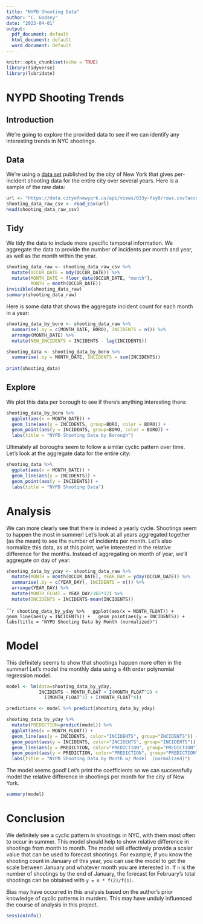```yaml
---
title: "NYPD Shooting Data"
author: "C. Godsey"
date: "2023-04-01"
output:
  pdf_document: default
  html_document: default
  word_document: default
---
```


```r
knitr::opts_chunk$set(echo = TRUE)
library(tidyverse)
library(lubridate)
```

# NYPD Shooting Trends

## Introduction

We're going to explore the provided data to see if we can identify any interesting trends in NYC shootings.

## Data

We're using a [data set](https://data.cityofnewyork.us/api/views/833y-fsy8/rows.csv?accessType=DOWNLOAD) published by the city of New York that gives per-incident shooting data for the entire city over several years. Here is a sample of the raw data:

```r
url <- "https://data.cityofnewyork.us/api/views/833y-fsy8/rows.csv?accessType=DOWNLOAD"
shooting_data_raw_csv <- read_csv(url)
head(shooting_data_raw_csv)
```

## Tidy
We tidy the data to include more specific temporal information. We aggregate the data to provide the number of incidents per month and year, as well as the month within the year.

```r
shooting_data_raw <- shooting_data_raw_csv %>%
  mutate(OCCUR_DATE = mdy(OCCUR_DATE)) %>%
  mutate(MONTH_DATE = floor_date(OCCUR_DATE, "month"),
         MONTH = month(OCCUR_DATE))
invisible(shooting_data_raw)
summary(shooting_data_raw)

```

Here is some data that shows the aggregate incident count for each month in a year:

```r
shooting_data_by_boro <- shooting_data_raw %>%
  summarise(.by = c(MONTH_DATE, BORO), INCIDENTS = n()) %>%
  arrange(MONTH_DATE) %>%
  mutate(NEW_INCIDENTS = INCIDENTS - lag(INCIDENTS))

shooting_data <- shooting_data_by_boro %>%
  summarise(.by = MONTH_DATE, INCIDENTS = sum(INCIDENTS))
            
print(shooting_data)
```

## Explore

We plot this data per borough to see if there's anything interesting there:

```r
shooting_data_by_boro %>%
  ggplot(aes(x = MONTH_DATE)) +
  geom_line(aes(y = INCIDENTS, group=BORO, color = BORO)) +
  geom_point(aes(y = INCIDENTS, group=BORO, color = BORO)) +
  labs(title = "NYPD Shooting Data by Borough")

```
Ultimately all boroughs seem to follow a similar cyclic pattern over time. Let's look at the aggregate data for the entire city:

```r
shooting_data %>%
  ggplot(aes(x = MONTH_DATE)) +
  geom_line(aes(y = INCIDENTS)) +
  geom_point(aes(y = INCIDENTS)) +
  labs(title = "NYPD Shooting Data")
```

# Analysis

We can more clearly see that there is indeed a yearly cycle. Shootings seem to happen the most in summer! Let's look at all years aggregated together (as the mean) to see the number of incidents per month. Let's also normalize this data, as at this point, we're interested in the relative difference for the months. Instead of aggregating on month of year, we'll aggregate on day of year.

```r
shooting_data_by_yday <- shooting_data_raw %>%
  mutate(MONTH = month(OCCUR_DATE), YEAR_DAY = yday(OCCUR_DATE)) %>%
  summarise(.by = c(YEAR_DAY), INCIDENTS = n()) %>%
  arrange(YEAR_DAY) %>%
  mutate(MONTH_FLOAT = YEAR_DAY/365*12) %>%
  mutate(INCIDENTS = INCIDENTS-mean(INCIDENTS))
```
``````r
shooting_data_by_yday %>%
  ggplot(aes(x = MONTH_FLOAT)) +
  geom_line(aes(y = INCIDENTS)) +
  geom_point(aes(y = INCIDENTS)) +
  labs(title = "NYPD Shooting Data by Month (normalized)")
```

# Model

This definitely seems to show that shootings happen more often in the summer! Let's model the monthly data using a 4th order polynomial regression model.

```r
model <- lm(data=shooting_data_by_yday, 
            INCIDENTS ~ MONTH_FLOAT + I(MONTH_FLOAT^2) + 
              I(MONTH_FLOAT^3) + I(MONTH_FLOAT^4))

predictions <- model %>% predict(shooting_data_by_yday)
```
```r
shooting_data_by_yday %>%
  mutate(PREDICTION=predict(model)) %>%
  ggplot(aes(x = MONTH_FLOAT)) +
  geom_line(aes(y = INCIDENTS, color="INCIDENTS", group="INCIDENTS")) +
  geom_point(aes(y = INCIDENTS, color="INCIDENTS", group="INCIDENTS")) +
  geom_line(aes(y = PREDICTION, color="PREDICTION", group="PREDICTION")) +
  geom_point(aes(y = PREDICTION, color="PREDICTION", group="PREDICTION")) +
  labs(title = "NYPD Shooting Data by Month w/ Model  (normalized)")
```

The model seems good! Let's print the coefficients so we can successfully model the relative difference in shootings per month for the city of New York.

```r
summary(model)
```

# Conclusion

We definitely see a cyclic pattern in shootings in NYC, with them most often to occur in summer. This model should help to show relative difference in shootings from month to month. The model will effectively provide a scalar value that can be used to forecast shootings. For example, if you know the shooting count in January of this year, you can use the model to get the scale between January and whatever month you are interested in. If `n` is the number of shootings by the end of January, the forecast for February's total shootings can be obtained with `y = n * f(2)/f(1)`.

Bias may have occurred in this analysis based on the author's prior knowledge of cyclic patterns in murders. This may have unduly influenced the course of analysis in this project.

```r
sessionInfo()
```
